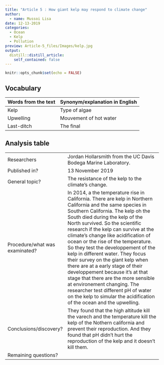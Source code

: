 ```yaml
---
title: "Article 5 : How giant kelp may respond to climate change"
author:
  - name: Mussoi Lisa
date: 12-13-2019
categories:
  - Ocean
  - Kelp
  - Pollution
preview: Article-5_files/Images/kelp.jpg
output:
  distill::distill_article:
    self_contained: false
---
```

```r
knitr::opts_chunk$set(echo = FALSE)
```

## Vocabulary

| Words from the text | Synonym/explanation in English |
| ------------------- | ------------------------------ |
| Kelp | Type of algae |
| Upwelling | Mouvement of hot water  | 
| Last-ditch | The final|



## Analysis table 

|                              |                                                                     |
| ---------------------------- | ------------------------------------------------------------------- |
| Researchers                  |  Jordan Hollarsmith from the UC Davis Bodega Marine Laboratory.|
| Published in?                |   13 November 2019                                                     |
| General topic?               |  The resistance of the kelp to the climate's change.                       |
| Procedure/what was examinated? | In 2014, a the temperature rise in California. There are kelp in Northern California and the same species in Southern California. The kelp oh the South died during the kelp of the North survived. So the scientific research if the kelp can survive at the climate's change like acidification of ocean or the rise of the temperature. So they test the developpement of the kelp in different water. They focus their survey on the giant kelp when there are at a early stage of their developpement because it's at that stage that there are the more sensible at environement changing. The researcher test different pH of water on the kelp to simular the acidification of the ocean and the upwelling. |
| Conclusions/discovery?       | They found that the high altitude kill the varech and the temperature kill the kelp of the Nothern california and prevent their reproduction. And they found that pH didn't hurt the reproduction of the kelp and it doesn't kill them.   |
| Remaining questions?         | |



